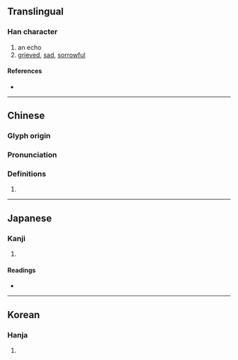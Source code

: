 {{character info}}
==Translingual==

===Han character===
{{Han char|rn=30|rad=口|as=05|sn=8|four=|canj=RLBK|ids=⿰口央}}

# an echo
# [[grieved]], [[sad]], [[sorrowful]]

====References====
* {{Han ref|kx=0184.140|dkj=03487|dj=0403.130|hdz=10601.010|uh=5489|ud=21641}}

----

==Chinese==
{{zh-forms}}

===Glyph origin===
{{Han etym}}

===Pronunciation===
{{zh-pron
|m=yǎng
|mc=y
|oc=y
|cat=
}}

===Definitions===
{{zh-hanzi}}

# {{rfdef|zh}}

----

==Japanese==

===Kanji===
{{ja-kanji|grade=|rs=口05}}

# {{rfdef|ja|sort=口05}}

====Readings====
* {{ja-readings|on=おう|kun=ふさ-がる}}

----

==Korean==

===Hanja===
{{ko-hanja|hangeul=앙|rv=ang|mr=ang}}

# {{rfdef|ko|sort=口05}}